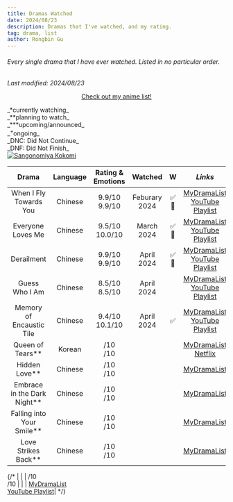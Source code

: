 ```yaml
---
title: Dramas Watched
date: 2024/08/23
description: Dramas that I've watched, and my rating.
tag: drama, list
author: Rongbin Gu
---
```



<Readingtime context="https://rongbin99.github.io/posts/drama" />

###### Every single drama that I have ever watched. Listed in no particular order.
*Last modified: 2024/08/23*

<div align="center">

[<u>Check out my anime list!</u>](anime.mdx)

</div>

<Callout type="error" emoji="📌">
    <div className='relative'>
        <div className="dark:text-white">
            _*currently watching_<br/>_**planning to watch_<br/>_***upcoming/announced_<br/>_<sup>+</sup>ongoing_<br/>_DNC: Did Not Continue_<br/>_DNF: Did Not Finish_
        </div>
        <div>
            <a href='https://www.youtube.com/watch?v=fVf0RB3nvOU' target='_blank' rel='noopener noreferrer'>
                <img src="/images/kokomi.png" alt="Sangonomiya Kokomi" className="absolute top-0 right-0 max-w-full max-h-full -mt-1 pt-1.5" />
            </a>
        </div>
    </div>
</Callout>

| **Drama**                     | **Language** | **Rating & Emotions**| **Watched**   | **W**  | *Links*  |
|:-----------------------------:|:------------:|:------------------:  |:------------: |:------:|:--------:|
| When I Fly Towards You       	|  Chinese    |  9.9/10 <br/> 9.9/10  | Feburary 2024 | ✅ 🔁 | [<u>MyDramaList</u>](https://mydramalist.com/62295-luo-yao-knew-what-he-meant)  <br/>[<u>YouTube Playlist</u>](https://www.youtube.com/playlist?list=PLATwx1z00Hseg8NeF0lV4Xa7vFfTyyFUe)    |
| Everyone Loves Me             |  Chinese    |  9.5/10 <br/> 10.0/10 |  March 2024	  | ✅ 🔁 | [<u>MyDramaList</u>](https://mydramalist.com/744619-bie-dui-wo-dong-xin)  <br/>[<u>YouTube Playlist</u>](https://www.youtube.com/playlist?list=PLbBcESCAiV7G9CzOqDUPwZsPL3VYAd658)        |
| Derailment                   	|  Chinese    |  9.9/10 <br/> 9.9/10  |  April 2024   | ✅ 🔁 | [<u>MyDramaList</u>](https://mydramalist.com/737525-derailment)  <br/>[<u>YouTube Playlist</u>](https://youtube.com/playlist?list=PLbBcESCAiV7GGZIgjtQVM_cijXWZBFgXU&si=gXb94ykNYBvzi8RD)|
| Guess Who I Am              	|  Chinese    |  8.5/10  <br/> 8.5/10 |  April 2024   |     	| [<u>MyDramaList</u>](https://mydramalist.com/713743-please-please-don-t-be-friend-with-me)  <br/>[<u>YouTube Playlist</u>](https://www.youtube.com/playlist?list=PLATwx1z00HsfWH_zavb-BhSpLqqgAwbBS)|
| Memory of Encaustic Tile     	|  Chinese    |  9.4/10 <br/> 10.1/10 |  April 2024   |  ✅    | [<u>MyDramaList</u>](https://mydramalist.com/72699-xi-you-liu-li-wa)  <br/>[<u>YouTube Playlist</u>](https://www.youtube.com/playlist?list=PLIPiKkS-FpK8Su6Tg0aqoLIfMcrj4Inx7)|
| Queen of Tears**             	|  Korean     |  /10   <br/> /10	  |    	          |       	| [<u>MyDramaList</u>](https://mydramalist.com/725367-untitled-park-ji-eun-project)  <br/>[<u>Netflix</u>](https://www.netflix.com/ca/title/81707950)|
| Hidden Love**               	|  Chinese    |  /10   <br/> /10      |    	          |       	| [<u>MyDramaList</u>](https://mydramalist.com/729705-hidden-love)|
| Embrace in the Dark Night**  	|  Chinese    |  /10   <br/> /10      |    	          |       	| [<u>MyDramaList</u>](https://mydramalist.com/770473-embrace-in-the-dark-night)|
| Falling into Your Smile**    	|  Chinese    |  /10   <br/> /10	  |    	          |       	| [<u>MyDramaList</u>](https://mydramalist.com/49241-falling-into-your-smile)|
| Love Strikes Back**          	|  Chinese    |  /10   <br/> /10	  |    	          |       	| [<u>MyDramaList</u>](https://mydramalist.com/757313-romantic)|

{/*
|                	|      |  /10   <br/> /10	      |    	          |       	| [<u>MyDramaList</u>]()  <br/>[<u>YouTube Playlist</u>]()|
*/}
